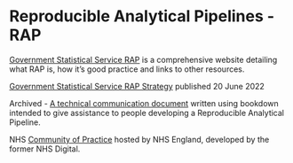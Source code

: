 # Reproducible Analytical Pipelines - RAP {#RAP}

[Government Statistical Service RAP](https://gss.civilservice.gov.uk/reproducible-analytical-pipelines/) is a comprehensive website detailing what RAP is, how it's good practice and links to other resources.

[Government Statistical Service RAP Strategy](https://analysisfunction.civilservice.gov.uk/policy-store/reproducible-analytical-pipelines-strategy/) published 20 June 2022

Archived - [A technical communication document](https://ukgovdatascience.github.io/rap_companion/) written using bookdown intended to give assistance to people developing a Reproducible Analytical Pipeline.

NHS [Community of Practice](https://nhsdigital.github.io/rap-community-of-practice/) hosted by NHS England, developed by the former NHS Digital.

